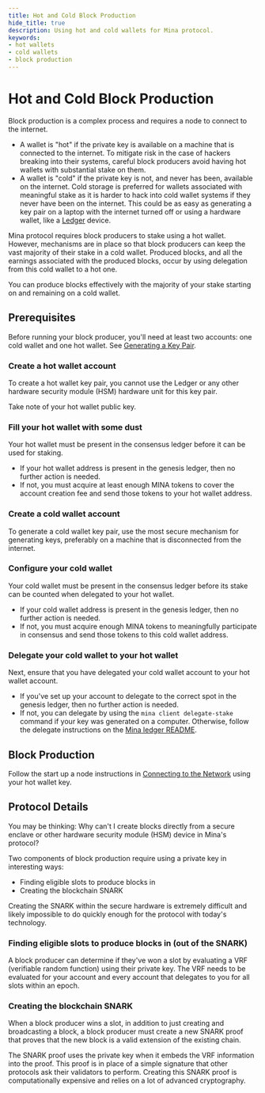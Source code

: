 ```yaml
---
title: Hot and Cold Block Production
hide_title: true
description: Using hot and cold wallets for Mina protocol.
keywords:
- hot wallets
- cold wallets
- block production
---
```


# Hot and Cold Block Production

Block production is a complex process and requires a node to connect to the internet. 

- A wallet is "hot" if the private key is available on a machine that is connected to the internet. To mitigate risk in the case of hackers breaking into their systems, careful block producers avoid having hot wallets with substantial stake on them.
- A wallet is "cold" if the private key is not, and never has been, available on the internet. Cold storage is preferred for wallets associated with meaningful stake as it is harder to hack into cold wallet systems if they never have been on the internet. This could be as easy as generating a key pair on a laptop with the internet turned off or using a hardware wallet, like a [Ledger](https://shop.ledger.com/) device.

Mina protocol requires block producers to stake using a hot wallet. However, mechanisms are in place so that block producers can keep the vast majority of their stake in a cold wallet. Produced blocks, and all the earnings associated with the produced blocks, occur by using delegation from this cold wallet to a hot one.

You can produce blocks effectively with the majority of your stake starting on and remaining on a cold wallet.

## Prerequisites

Before running your block producer, you'll need at least two accounts: one cold wallet and one hot wallet. See [Generating a Key Pair](generating-a-keypair). 

### Create a hot wallet account

To create a hot wallet key pair, you cannot use the Ledger or any other hardware security module (HSM) hardware unit for this key pair.

Take note of your hot wallet public key.

### Fill your hot wallet with some dust

Your hot wallet must be present in the consensus ledger before it can be used for staking. 

- If your hot wallet address is present in the genesis ledger, then no further action is needed. 
- If not, you must acquire at least enough MINA tokens to cover the account creation fee and send those tokens to your hot wallet address.

### Create a cold wallet account

To generate a cold wallet key pair, use the most secure mechanism for generating keys, preferably on a machine that is disconnected from the internet.

### Configure your cold wallet

Your cold wallet must be present in the consensus ledger before its stake can be counted when delegated to your hot wallet. 

- If your cold wallet address is present in the genesis ledger, then no further action is needed. 
- If not, you must acquire enough MINA tokens to meaningfully participate in consensus and send those tokens to this cold wallet address.

### Delegate your cold wallet to your hot wallet

Next, ensure that you have delegated your cold wallet account to your hot wallet account. 

- If you've set up your account to delegate to the correct spot in the genesis ledger, then no further action is needed. 
- If not, you can delegate by using the `mina client delegate-stake` command if your key was generated on a computer. Otherwise, follow the delegate instructions on the [Mina ledger README](https://github.com/jspada/ledger-app-mina/tree/v1.0.0-beta.2).

## Block Production

Follow the start up a node instructions in [Connecting to the Network](connecting-to-the-network) using your hot wallet key.

## Protocol Details

You may be thinking: Why can't I create blocks directly from a secure enclave or other hardware security module (HSM) device in Mina's protocol?

Two components of block production require using a private key in interesting ways: 

- Finding eligible slots to produce blocks in
- Creating the blockchain SNARK

Creating the SNARK within the secure hardware is extremely difficult and likely impossible to do quickly enough for the protocol with today's technology.

### Finding eligible slots to produce blocks in (out of the SNARK)

A block producer can determine if they've won a slot by evaluating a VRF (verifiable random function) using their private key. The VRF needs to be evaluated for your account and every account that delegates to you for all slots within an epoch. 

### Creating the blockchain SNARK

When a block producer wins a slot, in addition to just creating and broadcasting a block, a block producer must create a new SNARK proof that proves that the new block is a valid extension of the existing chain. 

The SNARK proof uses the private key when it embeds the VRF information into the proof. This proof is in place of a simple signature that other protocols ask their validators to perform. Creating this SNARK proof is computationally expensive and relies on a lot of advanced cryptography. 
